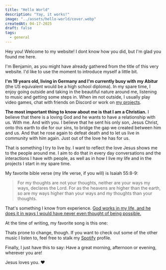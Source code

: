 ```yaml
---
title: "Hello World"
description: "Yay, it works!"
image: "../assets/hello-world/cover.webp"
createdAt: 04-17-2025
draft: false
tags:
  - general
---
```


Hey you! Welcome to my website! I dont know how you did, but I'm glad you found me here.

I'm Benjamin, as you might have already gathered from the title of this very website. I'd like to use the moment to introduce myself a little bit.

**I'm 19 years old, living in Germany and I'm currently busy with my Abitur** (the US equivalent would be a high school diploma).
In my spare time, I enjoy going outside and taking in the beautiful nature around me, listening to music and getting some steps in. 
When im not outside, I usually play video games, chat with friends on Discord or work on [my projects](/projects/).

**The most important thing to know about me is that I am a Christian.** I believe that there is a loving God and he wants to have a relationship with us. With me. And with you.
I believe that he sent his only son, Jesus Christ, onto this earth to die for our sins, to bridge the gap we created between him and us. And that he rose again to defeat death and to let us live in community with him again.
Just out of the love he has for us.

That is something I try to live by. I want to reflect the love Jesus shows me to the people around me. 
I aim to do that in every day conversations and the interactions I have with people, as well as in how I live my life and in the projects I start in my spare time.

My favorite bible verse (my life verse, if you will) is Isaiah 55:8-9:
> For my thoughts are not your thoughts, neither are your ways my ways, declares the Lord. For as the heavens are higher than the earth, so are my ways higher than your ways and my thoughts than your thoughts.

That's something I know from experience. [God works in my life, and he does it in ways I would have never even thought of being possible.](https://www.youtube.com/watch?v=Ol4Lj4vpzLs)

At the time of writing, my favorite song is this one:

<YouTube id="ffVc30ydP8w" />

Thats prone to change, though. If you want to check out some of the other music I listen to, feel free to stalk my [Spotify](https://open.spotify.com/user/6b4663f8x9uqhx0dhhq4hh00q) profile.

Finally, I just have this to say:
Have a great morning, afternoon or evening, wherever you are!

Jesus loves you. ❤️